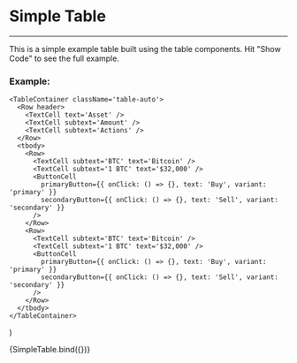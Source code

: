 
<Meta title='Compositions/Table/SimpleTable' />

# Simple Table

---

This is a simple example table built using the table components. Hit "Show Code" to see the full example.

### Example:

    <TableContainer className='table-auto'>
      <Row header>
        <TextCell text='Asset' />
        <TextCell subtext='Amount' />
        <TextCell subtext='Actions' />
      </Row>
      <tbody>
        <Row>
          <TextCell subtext='BTC' text='Bitcoin' />
          <TextCell subtext='1 BTC' text='$32,000' />
          <ButtonCell
            primaryButton={{ onClick: () => {}, text: 'Buy', variant: 'primary' }}
            secondaryButton={{ onClick: () => {}, text: 'Sell', variant: 'secondary' }}
          />
        </Row>
        <Row>
          <TextCell subtext='BTC' text='Bitcoin' />
          <TextCell subtext='1 BTC' text='$32,000' />
          <ButtonCell
            primaryButton={{ onClick: () => {}, text: 'Buy', variant: 'primary' }}
            secondaryButton={{ onClick: () => {}, text: 'Sell', variant: 'secondary' }}
          />
        </Row>
      </tbody>
    </TableContainer>
  )

<Canvas>
    <Story name='Simple Table'>
        {SimpleTable.bind({})}
    </Story>
</Canvas>
